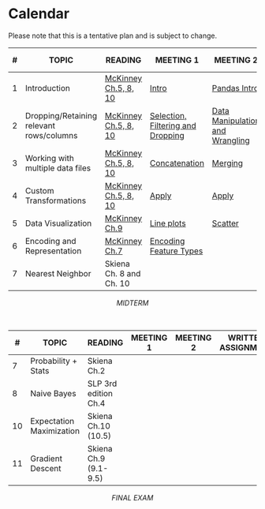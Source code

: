 # Calendar {.unnumbered}

::: {.callout-caution}
Please note that this is a tentative plan and is subject to change.
:::


| # | TOPIC | READING | MEETING 1 | MEETING 2 | WRITTEN  ASSIGNMENT | PROGRAMMING ASSIGNMENT |
|---|----|---|---|---|---|---|
| 1 | Introduction | [McKinney Ch.5, 8, 10](https://wesmckinney.com/book/pandas-basics) |  [Intro](intro.qmd)  | [Pandas Intro](pandas/preliminaries.ipynb) | [WA1](https://docs.google.com/document/d/1-V69jP6oYPr6TiiSsxq93TnL8xLxElhHIrCkQyicbzc/edit?usp=sharing) | **[PA 1](https://colab.research.google.com/drive/1UeK2EkDkRmLPyVbJ65_ild-kzeswaOgT?usp=sharing)** |
| 2 | Dropping/Retaining relevant rows/columns | [McKinney Ch.5, 8, 10](https://wesmckinney.com/book/pandas-basics) | [Selection, Filtering and Dropping](pandas/select_filter.ipynb) | [Data Manipulation and Wrangling](pandas/wrangling.ipynb) | [WA2](https://courses.furman.edu/mod/feedback/view.php?id=726353) | **[PA 2](https://colab.research.google.com/drive/1Ak7a1FzXVPUqVzcxgqWNlyXNk3OK5TKG?usp=sharing)** |
| 3 | Working with multiple data files |[McKinney Ch.5, 8, 10](https://wesmckinney.com/book/pandas-basics)    | [Concatenation](pandas/concat_merge.ipynb#concatenating-dataframes) | [Merging](pandas/concat_merge.ipynb#merging-dataframes) | --- |[PA3](https://colab.research.google.com/drive/1ueg6ymvboNdV61IFJf0CCkFgzuGB1STu?usp=sharing) |
| 4 | Custom Transformations | [McKinney Ch.5, 8, 10](https://wesmckinney.com/book/pandas-basics) | [Apply](pandas/apply.html) | [Apply](pandas/apply.html) | [WA3](https://docs.google.com/document/d/1n8M6qgJDjavnEMseZcPBTyJiAgOeXKt5RZPnknGsNK8/edit?usp=sharing) | [PA4](https://colab.research.google.com/drive/1mh6c5G73v8DiE8vUSsKowesd493lACRw?usp=sharing) | 
| 5 | Data Visualization | [McKinney Ch.9](https://wesmckinney.com/book/plotting-and-visualization) | [Line plots](plotting/lineplots.html) | [Scatter](plotting/scatter.html) |  | [PA5](https://colab.research.google.com/drive/1mh6c5G73v8DiE8vUSsKowesd493lACRw?usp=sharing) | 
| 6 | Encoding and Representation | [McKinney Ch.7](https://wesmckinney.com/book/data-cleaning) | [Encoding Feature Types](encoding/types.html) |  | | |
| 7 | Nearest Neighbor | Skiena Ch. 8 and Ch. 10 |  |  | | |

<center>
<!-- _Project phase 2 due_ \ -->
_MIDTERM_
</center> 

<br/>

| # | TOPIC | READING | MEETING 1 | MEETING 2 | WRITTEN  ASSIGNMENT | PROGRAMMING ASSIGNMENT |
|---|----|---|---|---|---|---|
| 7 | Probability + Stats | Skiena Ch.2 |  |  | | |
| 8 | Naive Bayes | SLP 3rd edition Ch.4 |  |  | | |
| 10 | Expectation Maximization | Skiena Ch.10 (10.5) |  |  | | |
| 11 | Gradient Descent | Skiena Ch.9 (9.1-9.5) |  |  | | |

<center>
<!-- _Project phase 3 due_ \ -->
_FINAL EXAM_
</center>